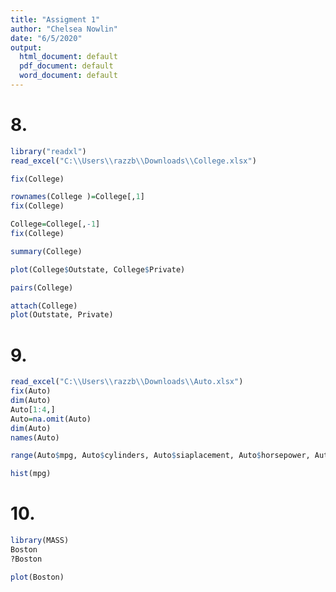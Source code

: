 ---
title: "Assigment 1"
author: "Chelsea Nowlin"
date: "6/5/2020"
output:
  html_document: default
  pdf_document: default
  word_document: default
---

# 8. 
```{r}
library("readxl")
read_excel("C:\\Users\\razzb\\Downloads\\College.xlsx")
```
```{r}
fix(College)
```


```{r}
rownames(College )=College[,1]
fix(College)
```


```{r}
College=College[,-1]
fix(College)
```

```{r}
summary(College)
```

```{r}
plot(College$Outstate, College$Private)
```

```{r}
pairs(College)
```

```{r}
attach(College)
plot(Outstate, Private)
```


# 9.
```{r}
read_excel("C:\\Users\\razzb\\Downloads\\Auto.xlsx")
fix(Auto)
dim(Auto)
Auto[1:4,]
Auto=na.omit(Auto)
dim(Auto)
names(Auto)
```
```{r}
range(Auto$mpg, Auto$cylinders, Auto$siaplacement, Auto$horsepower, Auto$weight, Auto$acceleration, Auto$year, Auto$origin)
```
```{r}
hist(mpg)
```

# 10.
```{r}
library(MASS)
Boston
?Boston
```

```{r}
plot(Boston)
```

